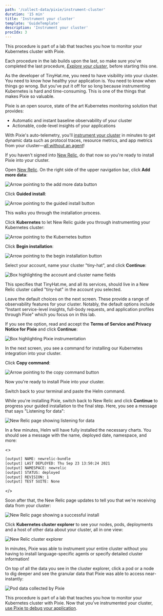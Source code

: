 ```yaml
---
path: '/collect-data/pixie/instrument-cluster'
duration: '15 min'
title: 'Instrument your cluster'
template: 'GuideTemplate'
description: 'Instrument your cluster'
procIdx: 3
---
```


<Callout variant="course" title="lab">

This procedure is part of a lab that teaches you how to monitor your Kubernetes cluster with Pixie.

Each procedure in the lab builds upon the last, so make sure you've completed the last procedure, [_Explore your cluster_](/collect-data/pixie/explore-cluster), before starting this one.

</Callout>

As the developer of TinyHat.me, you need to have visibility into your cluster. You need to know how healthy your application is. You need to know when things go wrong. But you've put it off for so long because instrumenting Kubernetes is hard and time-consuming. This is one of the things that makes Pixie so valuable.

Pixie is an open source, state of the art Kubernetes monitoring solution that provides:

- Automatic and instant baseline observability of your cluster
- Actionable, code-level insights of your applications

With Pixie's auto-telemetry, you'll [instrument your cluster](https://docs.newrelic.com/docs/auto-telemetry-pixie/install-auto-telemetry-pixie/) in minutes to get dynamic data such as protocol traces, resource metrics, and app metrics from your cluster—[all without an agent](https://docs.pixielabs.ai/about-pixie/pixie-ebpf/)!

<Callout variant="tip">

If you haven't signed into [New Relic](one.newrelic.com), do that now so you're ready to install Pixie into your cluster.

</Callout>

<Steps>

<Step>

Open [New Relic](https://one.newrelic.com). On the right side of the upper navigation bar, click **Add more data**:

![Arrow pointing to the add more data button](../../../images/pixie/add-more-data.png)

</Step>

<Step>

Click **Guided install**:

![Arrow pointing to the guided install button](../../../images/pixie/guided-install.png)

This walks you through the installation process.

</Step>

<Step>

Click **Kubernetes** to let New Relic guide you through instrumenting your Kubernetes cluster:

![Arrow pointing to the Kubernetes button](../../../images/pixie/kubernetes-install.png)

</Step>

<Step>

Click **Begin installation**:

![Arrow pointing to the begin installation button](../../../images/pixie/begin-installation.png)

</Step>

<Step>

Select your account, name your cluster "tiny-hat", and click **Continue**:

![Box highlighting the account and cluster name fields](../../../images/pixie/account-and-cluster.png)

This specifies that TinyHat.me, and all its services, should live in a New Relic cluster called "tiny-hat" in the account you selected.

</Step>

<Step>

Leave the default choices on the next screen. These provide a range of observability features for your cluster. Notably, the default options include "Instant service-level insights, full-body requests, and application profiles through Pixie" which you focus on in this lab.

If you see the option, read and accept the **Terms of Service and Privacy Notice for Pixie** and click **Continue**:

![Box highlighting Pixie instrumentation](../../../images/pixie/pixie-instrumentation.png)

In the next screen, you see a command for installing our Kubernetes integration into your cluster.

</Step>

<Step>

Click **Copy command**:

![Arrow pointing to the copy command button](../../../images/pixie/helm.png)

Now you're ready to install Pixie into your cluster.

</Step>

<Step>

Switch back to your terminal and paste the Helm command.

</Step>

<Step>

While you're installing Pixie, switch back to New Relic and click **Continue** to progress your guided installation to the final step. Here, you see a message that says "Listening for data":

![New Relic page showing listening for data](../../../images/pixie/listening.png)

In a few minutes, Helm will have fully installed the necessary charts. You should see a message with the name, deployed date, namespace, and more:

<>

```bash copyable=false
[output] NAME: newrelic-bundle
[output] LAST DEPLOYED: Thu Sep 23 13:50:24 2021
[output] NAMESPACE: newrelic
[output] STATUS: deployed
[output] REVISION: 1
[output] TEST SUITE: None
```

</>

Soon after that, the New Relic page updates to tell you that we're receiving data from your cluster:

![New Relic page showing a successful install](../../../images/pixie/successful-install.png)

</Step>

<Step>

Click **Kubernetes cluster explorer** to see your nodes, pods, deployments and a host of other data about your cluster, all in one view:

![New Relic cluster explorer](../../../images/pixie/cluster-explorer.png)

In minutes, Pixie was able to instrument your entire cluster without you having to install language-specific agents or specify detailed cluster information!

On top of all the data you see in the cluster explorer, click a pod or a node to dig deeper and see the granular data that Pixie was able to access near-instantly:

![Pod data collected by Pixie](../../../images/pixie/pod-data.png)

</Step>

</Steps>

<Callout variant="course" title="lab">

This procedure is part of a lab that teaches you how to monitor your Kubernetes cluster with Pixie. Now that you've instrumented your cluster, [use Pixie to debug your application](/collect-data/pixie/scenario-1).

</Callout>
